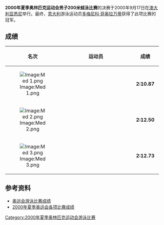 {{2000年夏季奥林匹克运动会游泳比赛}}
'''2000年夏季奥林匹克运动会男子200米蛙泳比赛'''的决赛于2000年9月17日在[[澳大利亚|澳大利亚]][[悉尼|悉尼]]举行。最终，[[意大利|意大利]]游泳运动员[[多梅尼科·菲奥拉万蒂|多梅尼科·菲奥拉万蒂]]获得了此项比赛的冠军。

==成绩==
{| bgcolor="#f7f8ff" cellpadding="3" cellspacing="0" border="1" style="font-size: 92%; border: gray solid 1,5px; border-collapse: collapse;"
|- bgcolor="#efefef"
! 名次
!align="center" style="width: 20em"|运动员
!align="center" style="width: 5em"|成绩
|-
|align="center"|[[Image:Med_1.png|Image:Med 1.png]]
|{{flagIOCathlete|[[多梅尼科·菲奥拉万蒂|多梅尼科·菲奥拉万蒂]]|ITA|2000年夏季}}
|align="center"|'''2:10.87'''
|-
|align="center"|[[Image:Med_2.png|Image:Med 2.png]]
|{{flagIOCathlete|[[泰伦斯·帕金|泰伦斯·帕金]]|RSA|2000年夏季}}
|align="center"|'''2:12.50'''
|-
|align="center"|[[Image:Med_3.png|Image:Med 3.png]]
|{{flagIOCathlete|[[达维德·鲁莫洛|达维德·鲁莫洛]]|ITA|2000年夏季}}
|align="center"|'''2:12.73'''
|}

==参考资料==
* [http://www.usaswimming.org/USASWeb/_Rainbow/2000%20Olympics/6491324e-f89a-428d-a3a5-72190602d288/2000_olympics_200mback_men.html 奥运会游泳比赛成绩] {{Wayback|url=http://www.usaswimming.org/USASWeb/_Rainbow/2000%20Olympics/6491324e-f89a-428d-a3a5-72190602d288/2000_olympics_200mback_men.html |date=20070930185441 }}
* [https://web.archive.org/web/20100606071339/http://www.schoolsports.com.cn/info/info.asp?info_ID=2814 2000年夏季奥运会各项比赛成绩]
[[Category:2000年夏季奥林匹克运动会游泳比赛|Category:2000年夏季奥林匹克运动会游泳比赛]]